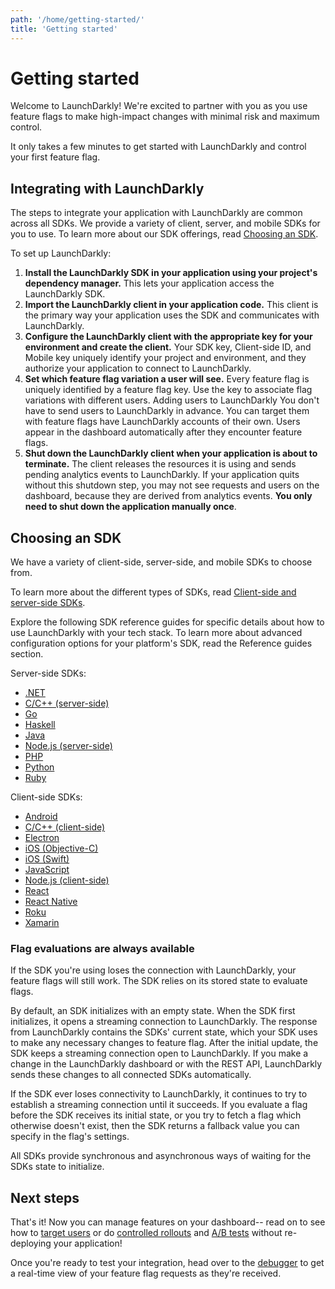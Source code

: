 ```yaml
---
path: '/home/getting-started/'
title: 'Getting started'
---
```


# Getting started

Welcome to LaunchDarkly! We're excited to partner with you as you use feature flags to make high-impact changes with minimal risk and maximum control.

It only takes a few minutes to get started with LaunchDarkly and control your first feature flag.

## Integrating with LaunchDarkly

The steps to integrate your application with LaunchDarkly are common across all SDKs. We provide a variety of client, server, and mobile SDKs for you to use. To learn more about our SDK offerings, read [Choosing an SDK](#choosing-an-sdk).

To set up LaunchDarkly:

1. **Install the LaunchDarkly SDK in your application using your project's dependency manager.** This lets your application access the LaunchDarkly SDK.
2. **Import the LaunchDarkly client in your application code.** This client is the primary way your application uses the SDK and communicates with LaunchDarkly.
3. **Configure the LaunchDarkly client with the appropriate key for your environment and create the client.** Your SDK key, Client-side ID, and Mobile key uniquely identify your project and environment, and they authorize your application to connect to LaunchDarkly.
4. **Set which feature flag variation a user will see.** Every feature flag is uniquely identified by a feature flag key. Use the key to associate flag variations with different users.
   <Callout intent="info">
     <CalloutTitle>Adding users to LaunchDarkly</CalloutTitle>
     <CalloutDescription>
       You don't have to send users to LaunchDarkly in advance. You can target them with feature flags have LaunchDarkly
       accounts of their own. Users appear in the dashboard automatically after they encounter feature flags.
     </CalloutDescription>
   </Callout>
5. **Shut down the LaunchDarkly client when your application is about to terminate.** The client releases the resources it is using and sends pending analytics events to LaunchDarkly. If your application quits without this shutdown step, you may not see requests and users on the dashboard, because they are derived from analytics events. **You only need to shut down the application manually once**.

## <a name="choosing-an-sdk"></a>Choosing an SDK

We have a variety of client-side, server-side, and mobile SDKs to choose from.

To learn more about the different types of SDKs, read [Client-side and server-side SDKs](./client-side-and-server-side).

Explore the following SDK reference guides for specific details about how to use LaunchDarkly with your tech stack. To learn more about advanced configuration options for your platform's SDK, read the Reference guides section.

Server-side SDKs:

- [.NET](./dotnet-sdk-reference)
- [C/C++ (server-side)](./c-server-sdk-reference)
- [Go](./go-sdk-reference)
- [Haskell](./haskell-server-sdk-reference)
- [Java](./java-sdk-reference)
- [Node.js (server-side)](./node-sdk-reference)
- [PHP](./php-sdk-reference)
- [Python](./python-sdk-reference)
- [Ruby](./ruby-sdk-reference)

Client-side SDKs:

- [Android](./android-sdk-reference)
- [C/C++ (client-side)](./c-sdk-reference)
- [Electron](./electron-sdk-reference)
- [iOS (Objective-C)](./ios-objc-sdk-reference)
- [iOS (Swift)](./ios-sdk-reference)
- [JavaScript](./js-sdk-reference)
- [Node.js (client-side)](./node-client-sdk-reference)
- [React](./react-sdk-reference)
- [React Native](./react-native-sdk-reference)
- [Roku](./roku-sdk-reference)
- [Xamarin](./xamarin-sdk-reference)

### Flag evaluations are always available

If the SDK you're using loses the connection with LaunchDarkly, your feature flags will still work. The SDK relies on its stored state to evaluate flags.

By default, an SDK initializes with an empty state. When the SDK first initializes, it opens a streaming connection to LaunchDarkly. The response from LaunchDarkly contains the SDKs' current state, which your SDK uses to make any necessary changes to feature flag. After the initial update, the SDK keeps a streaming connection open to LaunchDarkly. If you make a change in the LaunchDarkly dashboard or with the REST API, LaunchDarkly sends these changes to all connected SDKs automatically.

If the SDK ever loses connectivity to LaunchDarkly, it continues to try to establish a streaming connection until it succeeds. If you evaluate a flag before the SDK receives its initial state, or you try to fetch a flag which otherwise doesn't exist, then the SDK returns a fallback value you can specify in the flag's settings.

All SDKs provide synchronous and asynchronous ways of waiting for the SDKs state to initialize.

## Next steps

That's it! Now you can manage features on your dashboard-- read on to see how to [target users](./targeting-users) or do [controlled rollouts](./targeting-users) and [A/B tests](./running-ab-tests) without re-deploying your application!

Once you're ready to test your integration, head over to the [debugger](./debugger) to get a real-time view of your feature flag requests as they're received.
